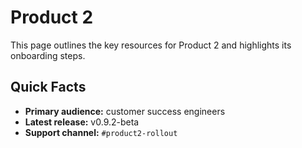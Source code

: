 ﻿# Product 2

This page outlines the key resources for Product 2 and highlights its onboarding steps.

<Include slug="general/basicInstructions" />

## Quick Facts

- **Primary audience:** customer success engineers
- **Latest release:** v0.9.2-beta
- **Support channel:** `#product2-rollout`



